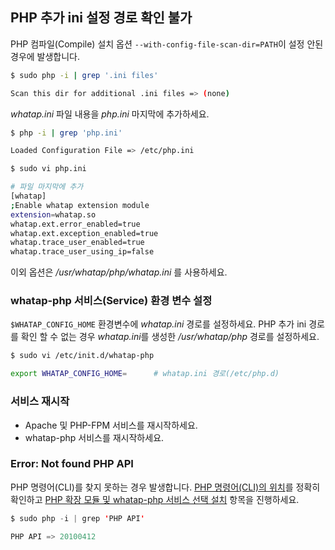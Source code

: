 ## PHP 추가 ini 설정 경로 확인 불가

PHP 컴파일(Compile) 설치 옵션 `--with-config-file-scan-dir=PATH`이 설정 안된 경우에 발생합니다.

```bash
$ sudo php -i | grep '.ini files'

Scan this dir for additional .ini files => (none)
```

*whatap.ini* 파일 내용을 *php.ini* 마지막에 추가하세요.

```bash
$ php -i | grep 'php.ini'

Loaded Configuration File => /etc/php.ini

$ sudo vi php.ini

# 파일 마지막에 추가
[whatap]
;Enable whatap extension module
extension=whatap.so
whatap.ext.error_enabled=true
whatap.ext.exception_enabled=true
whatap.trace_user_enabled=true
whatap.trace_user_using_ip=false
```

이외 옵션은 */usr/whatap/php/whatap.ini* 를 사용하세요.

### whatap-php 서비스(Service) 환경 변수 설정

`$WHATAP_CONFIG_HOME` 환경변수에 *whatap.ini* 경로를 설정하세요. PHP 추가 ini 경로를 확인 할 수 없는 경우 *whatap.ini*를 생성한 */usr/whatap/php* 경로를 설정하세요.

```bash
$ sudo vi /etc/init.d/whatap-php

export WHATAP_CONFIG_HOME=      # whatap.ini 경로(/etc/php.d)
```

### 서비스 재시작
* Apache 및 PHP-FPM 서비스를 재시작하세요. 
* whatap-php 서비스를 재시작하세요.

### Error: Not found PHP API

<!-- 문제 해결 페이지의 수동 설정? -->
<!-- 명령어 경로 확인 후 확장 모듈과 서비스 선택 설치가 진행되는 순서가 필요한지?-->

PHP 명령어(CLI)를 찾지 못하는 경우 발생합니다. [PHP 명령어(CLI)의 위치](#php-명령어cli-경로-확인)를 정확히 확인하고 [PHP 확장 모듈 및 whatap-php 서비스 선택 설치](#php-확장-모듈-및-whatap-php-서비스-수동-설정) 항목을 진행하세요.
<!--
* [PHP 명령어(CLI)의 위치](#php-명령어cli-경로-확인)를 정확히 확인하세요.
* [PHP 확장 모듈 및 whatap-php 서비스 선택 설치](#php-확장-모듈-및-whatap-php-서비스-수동-설정) 항목을 진행하세요.
-->

```java title='PHP API 버전 정보 확인'
$ sudo php -i | grep 'PHP API'

PHP API => 20100412
```